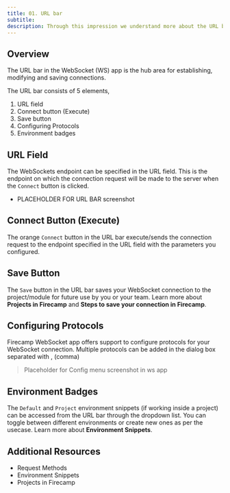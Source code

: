 ```yaml
---
title: 01. URL bar
subtitle:
description: Through this impression we understand more about the URL bar in the websocket app of Firecamp
---
```


## Overview

The URL bar in the WebSocket (WS) app is the hub area for establishing, modifying and saving connections.

The URL bar consists of 5 elements,
1. URL field
2. Connect button (Execute)
3. Save button
4. Configuring Protocols
5. Environment badges


## URL Field
The WebSockets endpoint can be specified in the URL field. This is the endpoint on which the connection request will be made to the server when the `Connect` button is clicked.

- PLACEHOLDER FOR URL BAR screenshot

## Connect Button (Execute)
The orange `Connect` button in the URL bar execute/sends the connection request to the endpoint specified in the URL field with the parameters you configured.

## Save Button
The `Save` button in the URL bar saves your WebSocket connection to the project/module for future use by you or your team. Learn more about **Projects in Firecamp** and **Steps to save your connection in Firecamp**.

## Configuring Protocols

Firecamp WebSocket app offers support to configure protocols for your WebSocket connection. Multiple protocols can be added in the dialog box separated with , (comma)

> Placeholder for Config menu screenshot in ws app

## Environment Badges
The `Default` and `Project` environment snippets (if working inside a project) can be accessed from the URL bar through the dropdown list. You can toggle between different environments or create new ones as per the usecase. Learn more about **Environment Snippets**.

## Additional Resources

- Request Methods
- Environment Snippets
- Projects in Firecamp
